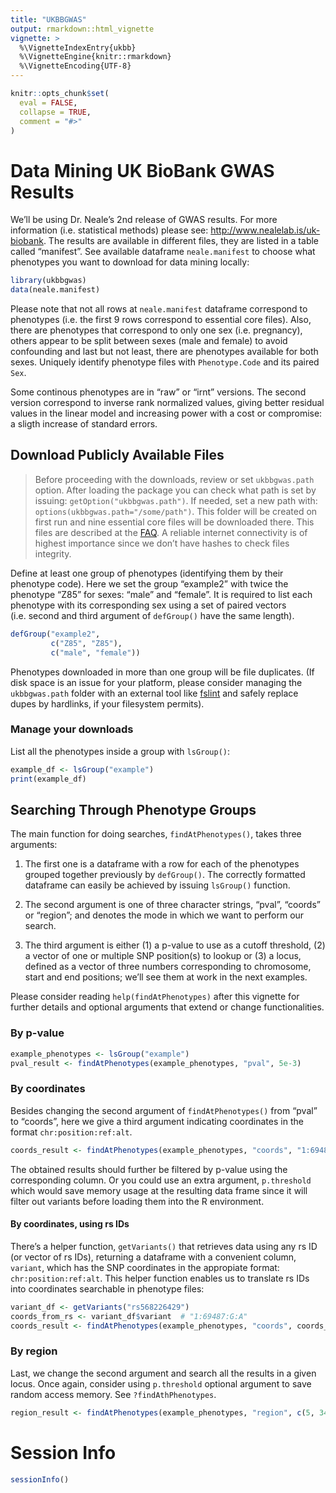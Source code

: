 ```yaml
---
title: "UKBBGWAS"
output: rmarkdown::html_vignette
vignette: >
  %\VignetteIndexEntry{ukbb}
  %\VignetteEngine{knitr::rmarkdown}
  %\VignetteEncoding{UTF-8}
---
```


```r
knitr::opts_chunk$set(
  eval = FALSE,
  collapse = TRUE,
  comment = "#>"
)
```

# Data Mining UK BioBank GWAS Results

We'll be using Dr. Neale's 2nd release of GWAS results. For more information
(i.e. statistical methods) please see: <http://www.nealelab.is/uk-biobank>. The
results are available in different files, they are listed in a table called
"manifest". See available dataframe `neale.manifest` to choose what phenotypes
you want to download for data mining locally:

```r
library(ukbbgwas)
data(neale.manifest)
```

Please note that not all rows at `neale.manifest` dataframe correspond to
phenotypes (i.e. the first 9 rows correspond to essential core files). Also,
there are phenotypes that correspond to only one sex (i.e. pregnancy), others
appear to be split between sexes (male and female) to avoid confounding and last
but not least, there are phenotypes available for both sexes. Uniquely identify
phenotype files with `Phenotype.Code` and its paired `Sex`.

Some continous phenotypes are in "raw" or "irnt" versions. The second version
correspond to inverse rank normalized values, giving better residual values in
the linear model and increasing power with a cost or compromise: a sligth
increase of standard errors.

## Download Publicly Available Files

> Before proceeding with the downloads, review or set `ukbbgwas.path` option.
> After loading the package you can check what path is set by issuing:
> `getOption("ukbbgwas.path")`. If needed, set a new path with:
> `options(ukbbgwas.path="/some/path")`. This folder will be created on first
> run and nine essential core files will be downloaded there. This files are
> described at the [FAQ](https://www.nealelab.is/uk-biobank/faq). A reliable
> internet connectivity is of highest importance since we don't have hashes to
> check files integrity.

Define at least one group of phenotypes (identifying them by their phenotype
code). Here we set the group "example2" with twice the phenotype "Z85" for sexes:
"male" and "female". It is required to list each phenotype with its
corresponding sex using a set of paired vectors (i.e. second and third argument
of `defGroup()` have the same length).

```r
defGroup("example2",
         c("Z85", "Z85"),
         c("male", "female"))
```

Phenotypes downloaded in more than one group will be file duplicates. (If disk
space is an issue for your platform, please consider managing the
`ukbbgwas.path` folder with an external tool like
[fslint](https://www.pixelbeat.org/fslint/) and safely replace dupes by
hardlinks, if your filesystem permits).

### Manage your downloads

List all the phenotypes inside a group with `lsGroup()`:

```r
example_df <- lsGroup("example")
print(example_df)
```

## Searching Through Phenotype Groups

The main function for doing searches, `findAtPhenotypes()`, takes three
arguments:

1. The first one is a dataframe with a row for each of the phenotypes grouped
together previously by `defGroup()`. The correctly formatted dataframe can
easily be achieved by issuing `lsGroup()` function.

1. The second argument is one of three character strings, "pval", "coords" or
"region"; and denotes the mode in which we want to perform our search.

1. The third argument is either (1) a p-value to use as a cutoff threshold, (2)
a vector of one or multiple SNP position(s) to lookup or (3) a locus, defined as
a vector of three numbers corresponding to chromosome, start and end positions;
we'll see them at work in the next examples.

Please consider reading `help(findAtPhenotypes)` after this vignette for further
details and optional arguments that extend or change functionalities.

### By p-value

```r
example_phenotypes <- lsGroup("example")
pval_result <- findAtPhenotypes(example_phenotypes, "pval", 5e-3)
```

### By coordinates

Besides changing the second argument of `findAtPhenotypes()` from "pval" to
"coords", here we give a third argument indicating coordinates in the format
`chr:position:ref:alt`.

```r
coords_result <- findAtPhenotypes(example_phenotypes, "coords", "1:69487:G:A")
```

The obtained results should further be filtered by p-value using the
corresponding column. Or you could use an extra argument, `p.threshold` which
would save memory usage at the resulting data frame since it will filter out
variants before loading them into the R environment.

#### By coordinates, using rs IDs

There's a helper function, `getVariants()` that retrieves data using any rs ID
(or vector of rs IDs), returning a dataframe with a convenient column,
`variant`, which has the SNP coordinates in the appropiate format:
`chr:position:ref:alt`. This helper function enables us to translate rs IDs into
coordinates searchable in phenotype files:

```r
variant_df <- getVariants("rs568226429")
coords_from_rs <- variant_df$variant  # "1:69487:G:A"
coords_result <- findAtPhenotypes(example_phenotypes, "coords", coords_from_rs)
```

### By region

Last, we change the second argument and search all the results in a given locus.
Once again, consider using `p.threshold` optional argument to save random access
memory. See `?findAthPhenotypes`.

```r
region_result <- findAtPhenotypes(example_phenotypes, "region", c(5, 34899, 35120))
```

# Session Info

```r
sessionInfo()
```
